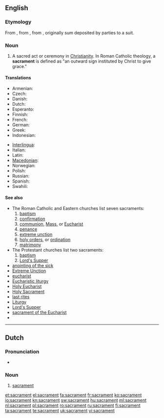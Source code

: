 ==English==

===Etymology===
From {{etyl|la}} {{term|sacramentum|sacrāmentum|sacrament|lang=la}}, from {{term|sacro|sacrō|hallow, consecrate|lang=la}}, from {{term|sacer||sacred, holy|lang=la}}, originally sum deposited by parties to a suit.

===Noun===
{{en-noun}}

# {{Christianity}} A sacred act or ceremony in [[Christianity]].  In Roman Catholic theology, a '''sacrament''' is defined as "an outward sign instituted by Christ to give grace."

====Translations====
{{trans-top|sacred act or ceremony}}
* Armenian: {{t-|hy|խորհուրդ|tr=xorhurd}}
* Czech: {{t-|cs|svátost|f}}
* Danish: {{t|da|sakramente}}
* Dutch: {{t+|nl|sacrament|n}}
* Esperanto: {{t|eo|sakramento|xs=Esperanto}}
* Finnish: {{t-|fi|sakramentti}}
* French: {{t+|fr|sacrement|m}}
* German: {{t-|de|Sakrament|n}}
* Greek: {{t+|el|μυστήριο|n|tr=mystírio}}
* Indonesian: {{t|id|sakramen|xs=Indonesian}}
{{trans-mid}}
* [[Interlingua]]: {{t-|ia|sacramento|xs=Interlingua}}
* Italian: {{t+|it|sacramento|m}}
* Latin: {{t-|la|sacramentum|n|alt=sacrāmentum}}
* [[Macedonian]]: {{t|mk|света тајна|f|tr=svéta tájna}}
* Norwegian: {{t-|no|sakrament|n}}
* Polish: {{t-|pl|sakrament|m}}
* Russian: {{t|ru|таинство|n|tr=táinstvo}}
* Spanish: {{t-|es|sacramento|m}}
* Swahili: {{t+|sw|komunyo|xs=Swahili}}
{{trans-bottom}}

====See also====
* The Roman Catholic and Eastern churches list seven sacraments:
*# [[baptism]]
*# [[confirmation]]
*# [[communion]], [[Mass]], or [[Eucharist]]
*# [[penance]]
*# [[extreme unction]]
*# [[holy orders]], or [[ordination]]
*# [[matrimony]]
* The Protestant churches list two sacraments:
*# [[baptism]]
*# [[Lord's Supper]]
* [[anointing of the sick]]
* [[Extreme Unction]]
* [[eucharist]]
* [[Eucharistic liturgy]]
* [[Holy Eucharist]]
* [[Holy Sacrament]]
* [[last rites]]
* [[Liturgy]]
* [[Lord's Supper]]
* [[sacrament of the Eucharist]]
* {{pedialite}}

----

==Dutch==
{{wikipedia|lang=nl}}

===Pronunciation===
* {{audio|Nl-sacrament.ogg|Audio}}

===Noun===
{{nl-noun|g=n|sacramenten|dim=*}}

# {{Christianity|lang=nl}} [[#English|sacrament]]

[[et:sacrament]]
[[el:sacrament]]
[[fa:sacrament]]
[[fr:sacrament]]
[[ko:sacrament]]
[[io:sacrament]]
[[kn:sacrament]]
[[sw:sacrament]]
[[hu:sacrament]]
[[ml:sacrament]]
[[nl:sacrament]]
[[pl:sacrament]]
[[ro:sacrament]]
[[ru:sacrament]]
[[fi:sacrament]]
[[ta:sacrament]]
[[te:sacrament]]
[[uk:sacrament]]
[[vi:sacrament]]
